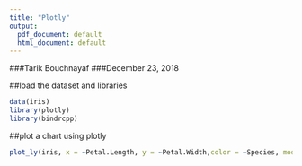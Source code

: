 ---
title: "Plotly"
output:
  pdf_document: default
  html_document: default
---
###Tarik Bouchnayaf
###December 23, 2018

##load the dataset and libraries
```{r}
data(iris)
library(plotly)
library(bindrcpp)
```
##plot a chart using plotly
```{r}
plot_ly(iris, x = ~Petal.Length, y = ~Petal.Width,color = ~Species, mode = "markers")

```
